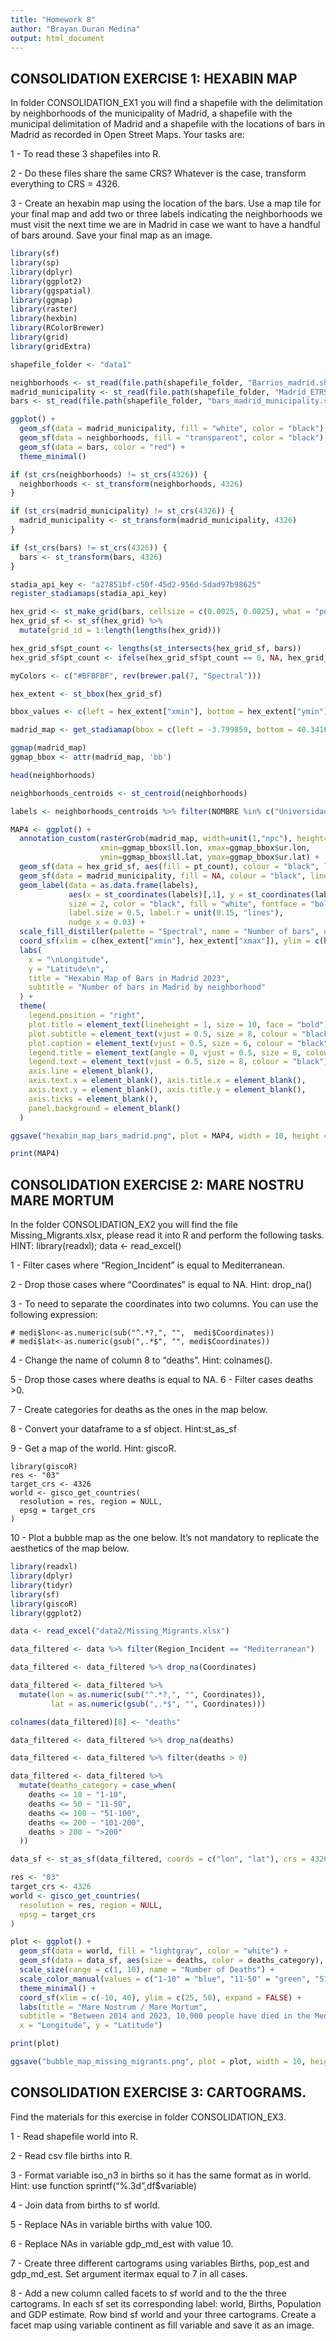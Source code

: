 ```yaml
---
title: "Homework 8"
author: "Brayan Duran Medina"
output: html_document
---
```


## CONSOLIDATION EXERCISE 1: HEXABIN MAP

In folder CONSOLIDATION_EX1 you will find a shapefile with the delimitation by neighborhoods of the municipality 
of Madrid, a shapefile with the municipal delimitation of Madrid and a shapefile with the locations of bars in 
Madrid as recorded in Open Street Maps. Your tasks are:

1 - To read these 3 shapefiles into R.

2 - Do these files share the same CRS? Whatever is the case, transform everything to CRS = 4326.

3 - Create an hexabin map using the location of the bars. Use a map tile for your final map and add two or 
three labels indicating the neighborhoods we must visit the next time we are in Madrid in case we want
 to have a handful of bars around. Save your final map as an image.

```r
library(sf)
library(sp)
library(dplyr)
library(ggplot2)
library(ggspatial)
library(ggmap)
library(raster)
library(hexbin)
library(RColorBrewer)
library(grid)
library(gridExtra)
```

```r
shapefile_folder <- "data1"

neighborhoods <- st_read(file.path(shapefile_folder, "Barrios_madrid.shp"))
madrid_municipality <- st_read(file.path(shapefile_folder, "Madrid_ETRS89.shp"))
bars <- st_read(file.path(shapefile_folder, "bars_madrid_municipality.shp"))
```

```r
ggplot() +
  geom_sf(data = madrid_municipality, fill = "white", color = "black") +
  geom_sf(data = neighborhoods, fill = "transparent", color = "black") +
  geom_sf(data = bars, color = "red") +
  theme_minimal()
```

```r
if (st_crs(neighborhoods) != st_crs(4326)) {
  neighborhoods <- st_transform(neighborhoods, 4326)
}

if (st_crs(madrid_municipality) != st_crs(4326)) {
  madrid_municipality <- st_transform(madrid_municipality, 4326)
}

if (st_crs(bars) != st_crs(4326)) {
  bars <- st_transform(bars, 4326)
}
```

```r
stadia_api_key <- "a27851bf-c50f-45d2-956d-5dad97b98625"
register_stadiamaps(stadia_api_key)

hex_grid <- st_make_grid(bars, cellsize = c(0.0025, 0.0025), what = "polygons", square = FALSE)
hex_grid_sf <- st_sf(hex_grid) %>%
  mutate(grid_id = 1:length(lengths(hex_grid)))

hex_grid_sf$pt_count <- lengths(st_intersects(hex_grid_sf, bars))
hex_grid_sf$pt_count <- ifelse(hex_grid_sf$pt_count == 0, NA, hex_grid_sf$pt_count)

myColors <- c("#BFBFBF", rev(brewer.pal(7, "Spectral")))

hex_extent <- st_bbox(hex_grid_sf)

bbox_values <- c(left = hex_extent["xmin"], bottom = hex_extent["ymin"], right = hex_extent["xmax"], top = hex_extent["ymax"])

madrid_map <- get_stadiamap(bbox = c(left = -3.799859, bottom = 40.341650, right = -3.564859, top = 40.537949), zoom = 13, maptype = "stamen_toner_lite")

ggmap(madrid_map)
ggmap_bbox <- attr(madrid_map, 'bb')

head(neighborhoods)

neighborhoods_centroids <- st_centroid(neighborhoods)

labels <- neighborhoods_centroids %>% filter(NOMBRE %in% c("Universidad", "Embajadores"))

MAP4 <- ggplot() +
  annotation_custom(rasterGrob(madrid_map, width=unit(1,"npc"), height=unit(1,"npc")), 
                    xmin=ggmap_bbox$ll.lon, xmax=ggmap_bbox$ur.lon, 
                    ymin=ggmap_bbox$ll.lat, ymax=ggmap_bbox$ur.lat) +
  geom_sf(data = hex_grid_sf, aes(fill = pt_count), colour = "black", linewidth = .025) +
  geom_sf(data = madrid_municipality, fill = NA, colour = "black", linewidth = 0.5) +
  geom_label(data = as.data.frame(labels), 
             aes(x = st_coordinates(labels)[,1], y = st_coordinates(labels)[,2], label = NOMBRE), 
             size = 2, color = "black", fill = "white", fontface = "bold", label.padding = unit(0.25, "lines"), 
             label.size = 0.5, label.r = unit(0.15, "lines"), 
             nudge_x = 0.03) +
  scale_fill_distiller(palette = "Spectral", name = "Number of bars", na.value = "transparent") +
  coord_sf(xlim = c(hex_extent["xmin"], hex_extent["xmax"]), ylim = c(hex_extent["ymin"], hex_extent["ymax"]), expand = FALSE) +
  labs(
    x = "\nLongitude",
    y = "Latitude\n",
    title = "Hexabin Map of Bars in Madrid 2023",
    subtitle = "Number of bars in Madrid by neighborhood"
  ) +
  theme(
    legend.position = "right",
    plot.title = element_text(lineheight = 1, size = 10, face = "bold"),
    plot.subtitle = element_text(vjust = 0.5, size = 8, colour = "black"),
    plot.caption = element_text(vjust = 0.5, size = 6, colour = "black"),
    legend.title = element_text(angle = 0, vjust = 0.5, size = 8, colour = "black", face = "bold"),
    legend.text = element_text(vjust = 0.5, size = 8, colour = "black"),
    axis.line = element_blank(),
    axis.text.x = element_blank(), axis.title.x = element_blank(),
    axis.text.y = element_blank(), axis.title.y = element_blank(),
    axis.ticks = element_blank(),
    panel.background = element_blank()
  )

ggsave("hexabin_map_bars_madrid.png", plot = MAP4, width = 10, height = 8)

print(MAP4)
```

## CONSOLIDATION EXERCISE 2: MARE NOSTRU MARE MORTUM
In the folder CONSOLIDATION_EX2 you will find the file Missing_Migrants.xlsx, please read it into R and perform the following tasks. HINT: library(readxl); data <- read_excel()

1 - Filter cases where “Region_Incident” is equal to Mediterranean.

2 - Drop those cases where “Coordinates” is equal to NA. Hint: drop_na()

3 - To need to separate the coordinates into two columns. You can use the following expression:

```
# medi$lon<-as.numeric(sub("^.*?,", "",  medi$Coordinates))
# medi$lat<-as.numeric(gsub(",.*$", "", medi$Coordinates))
```

4 - Change the name of column 8 to “deaths”. Hint: colnames().

5 - Drop those cases where deaths is equal to NA.
6 - Filter cases deaths >0.

7 - Create categories for deaths as the ones in the map below.

8 - Convert your dataframe to a sf object. Hint:st_as_sf

9 - Get a map of the world. Hint: giscoR.

```
library(giscoR)
res <- "03"
target_crs <- 4326
world <- gisco_get_countries(
  resolution = res, region = NULL,
  epsg = target_crs
)
```

10 - Plot a bubble map as the one below. It’s not mandatory to replicate the aesthetics of the map below.

```r
library(readxl)
library(dplyr)
library(tidyr)
library(sf)
library(giscoR)
library(ggplot2)

data <- read_excel("data2/Missing_Migrants.xlsx")

data_filtered <- data %>% filter(Region_Incident == "Mediterranean")

data_filtered <- data_filtered %>% drop_na(Coordinates)

data_filtered <- data_filtered %>%
  mutate(lon = as.numeric(sub("^.*?,", "", Coordinates)),
         lat = as.numeric(gsub(",.*$", "", Coordinates)))

colnames(data_filtered)[8] <- "deaths"

data_filtered <- data_filtered %>% drop_na(deaths)

data_filtered <- data_filtered %>% filter(deaths > 0)

data_filtered <- data_filtered %>%
  mutate(deaths_category = case_when(
    deaths <= 10 ~ "1-10",
    deaths <= 50 ~ "11-50",
    deaths <= 100 ~ "51-100",
    deaths <= 200 ~ "101-200",
    deaths > 200 ~ ">200"
  ))

data_sf <- st_as_sf(data_filtered, coords = c("lon", "lat"), crs = 4326)

res <- "03"
target_crs <- 4326
world <- gisco_get_countries(
  resolution = res, region = NULL,
  epsg = target_crs
)

plot <- ggplot() +
  geom_sf(data = world, fill = "lightgray", color = "white") +
  geom_sf(data = data_sf, aes(size = deaths, color = deaths_category), alpha = 0.7) +
  scale_size(range = c(1, 10), name = "Number of Deaths") +
  scale_color_manual(values = c("1-10" = "blue", "11-50" = "green", "51-100" = "yellow", "101-200" = "orange", ">200" = "red"), name = "Deaths") +
  theme_minimal() +
  coord_sf(xlim = c(-10, 40), ylim = c(25, 50), expand = FALSE) +
  labs(title = "Mare Nostrum / Mare Mortum", 
  subtitle = "Between 2014 and 2023, 10,000 people have died in the Mediterranean",
  x = "Longitude", y = "Latitude")

print(plot)

ggsave("bubble_map_missing_migrants.png", plot = plot, width = 10, height = 8)
```

## CONSOLIDATION EXERCISE 3: CARTOGRAMS.
Find the materials for this exercise in folder CONSOLIDATION_EX3.

1 - Read shapefile world into R.

2 - Read csv file births into R.

3 - Format variable iso_n3 in births so it has the same format as in world. Hint: use function sprintf(“%.3d”,df$variable)

4 - Join data from births to sf world.

5 - Replace NAs in variable births with value 100.

6 - Replace NAs in variable gdp_md_est with value 10.

7 - Create three different cartograms using variables Births, pop_est and gdp_md_est. Set argument itermax equal to 7 
in all cases.

8 - Add a new column called facets to sf world and to the the three cartograms. In each sf set its corresponding label:
 world, Births, Population and GDP estimate. Row bind sf world and your three cartograms. Create a facet map using
  variable continent as fill variable and save it as an image.

```r
```